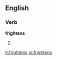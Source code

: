 ==English==
===Verb===
'''frightens'''
# {{third-person singular of|[[frighten]]}}

[[it:frightens]]
[[vi:frightens]]
